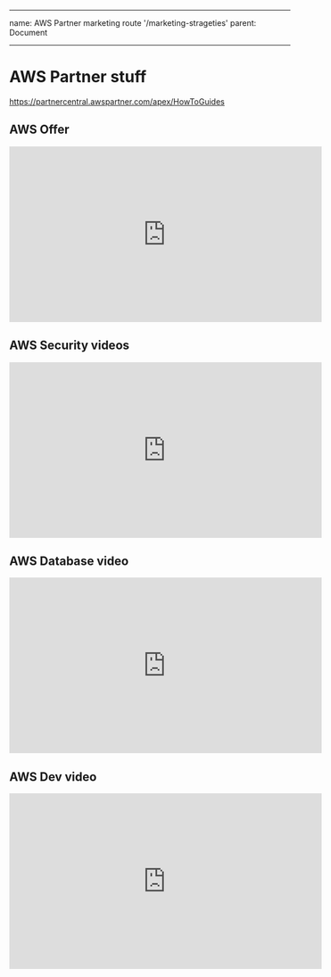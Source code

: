 ___
name: AWS Partner marketing
route '/marketing-strageties'
parent: Document
___

# AWS Partner stuff

https://partnercentral.awspartner.com/apex/HowToGuides


## AWS Offer

<iframe width="560" height="315" src="https://www.youtube.com/embed/RPis5mbM8c8" frameborder="0" allow="accelerometer; autoplay; encrypted-media; gyroscope; picture-in-picture" allowfullscreen></iframe>

## AWS Security videos

<iframe width="560" height="315" src="https://www.youtube.com/embed/sb1mnUfe4SM" frameborder="0" allow="accelerometer; autoplay; encrypted-media; gyroscope; picture-in-picture" allowfullscreen></iframe>

## AWS Database video

<iframe width="560" height="315" src="https://www.youtube.com/embed/FzxqIdIZ9wc" frameborder="0" allow="accelerometer; autoplay; encrypted-media; gyroscope; picture-in-picture" allowfullscreen></iframe>

## AWS Dev video

<iframe width="560" height="315" src="https://www.youtube.com/embed/sb1mnUfe4SM" frameborder="0" allow="accelerometer; autoplay; encrypted-media; gyroscope; picture-in-picture" allowfullscreen></iframe>